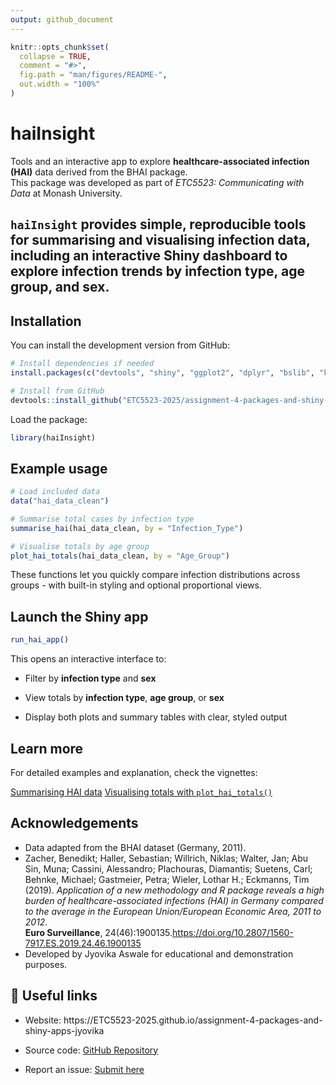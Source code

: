 ```yaml
---
output: github_document
---
```


```r
knitr::opts_chunk$set(
  collapse = TRUE,
  comment = "#>",
  fig.path = "man/figures/README-",
  out.width = "100%"
)
```
# haiInsight 

Tools and an interactive app to explore **healthcare-associated infection (HAI)** data derived from the BHAI package.  
This package was developed as part of *ETC5523: Communicating with Data* at Monash University.

`haiInsight` provides simple, reproducible tools for summarising and visualising infection data, including an interactive Shiny dashboard to explore infection trends by **infection type**, **age group**, and **sex**.
---

## Installation

You can install the development version from GitHub:

```r
# Install dependencies if needed
install.packages(c("devtools", "shiny", "ggplot2", "dplyr", "bslib", "kableExtra"))

# Install from GitHub
devtools::install_github("ETC5523-2025/assignment-4-packages-and-shiny-apps-jyovika")
```

Load the package:

```r
library(haiInsight)
```

## Example usage

```r
# Load included data
data("hai_data_clean")

# Summarise total cases by infection type
summarise_hai(hai_data_clean, by = "Infection_Type")

# Visualise totals by age group
plot_hai_totals(hai_data_clean, by = "Age_Group")
```

These functions let you quickly compare infection distributions across groups - with built-in styling and optional proportional views.

## Launch the Shiny app

```r
run_hai_app()
```

This opens an interactive interface to:

- Filter by **infection type** and **sex**

- View totals by **infection type**, **age group**, or **sex**

- Display both plots and summary tables with clear, styled output

## Learn more

For detailed examples and explanation, check the vignettes:

[Summarising HAI data](articles/summarising-hai.html)
[Visualising totals with `plot_hai_totals()`](articles/visualising-hai-totals.html)

## Acknowledgements

- Data adapted from the BHAI dataset (Germany, 2011).
- Zacher, Benedikt; Haller, Sebastian; Willrich, Niklas; Walter, Jan; Abu Sin, Muna; Cassini, Alessandro; Plachouras, Diamantis; Suetens, Carl; Behnke, Michael; Gastmeier, Petra; Wieler, Lothar H.; Eckmanns, Tim (2019). *Application of a new methodology and R package reveals a high burden of healthcare-associated infections (HAI) in Germany compared to the average in the European Union/European Economic Area, 2011 to 2012.*  
**Euro Surveillance**, 24(46):1900135.<https://doi.org/10.2807/1560-7917.ES.2019.24.46.1900135>
- Developed by Jyovika Aswale for educational and demonstration purposes.

## 🔗 Useful links

 - Website: https://ETC5523-2025.github.io/assignment-4-packages-and-shiny-apps-jyovika

- Source code: [GitHub Repository](https://github.com/ETC5523-2025/assignment-4-packages-and-shiny-apps-jyovika)

- Report an issue: [Submit here](https://github.com/ETC5523-2025/assignment-4-packages-and-shiny-apps-jyovika/issues)
